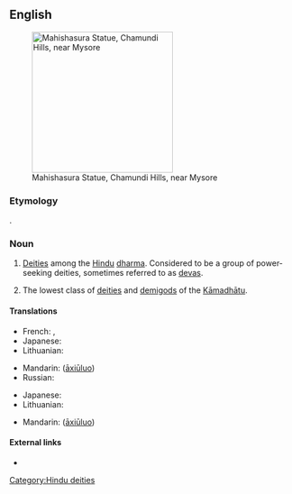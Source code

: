 ==English==
[[Image:Mahishaasura.jpg|thumb|250px| Mahishasura Statue, Chamundi Hills, near Mysore]]

===Etymology===
{{etyl|sa}} {{term|sc=Deva|असुर|tr=ásura|lang=sa}}.

===Noun===
{{en-noun}}

# {{Hinduism}} [[deity|Deities]] among the [[Hindu]] [[dharma]]. Considered to be a group of power-seeking deities, sometimes referred to as [[deva]]s.
# {{Buddhism}} The lowest class of [[deity|deities]] and [[demigod]]s of the [[Kāmadhātu]].

====Translations====
{{trans-top|Asura in Hinduism}}
* French: {{t|fr|açoura}},  {{t|fr|asura}}
* Japanese: {{t|ja|アスラ|tr=asura|sc=Jpan}}
* Lithuanian: {{t|lt|Asura|f}}
{{trans-mid}}
* Mandarin: {{zh-ts|阿修羅|阿修罗}} ([[āxiūluo]])
* Russian: {{t|ru|асура|tr=asura|sc=Cyrl}}
{{trans-bottom}}

{{trans-top|Asura in Buddhism}}
* Japanese: {{t|ja|阿修羅|tr=[[あしゅら]], [[ashura]]|sc=Jpan}}
* Lithuanian: {{t|lt|Asura|f}}
{{trans-mid}}
* Mandarin: {{zh-ts|阿修羅|阿修罗}} ([[āxiūluo]])
{{trans-bottom}}

====External links====
* {{pedialite}}

[[Category:Hindu deities]]